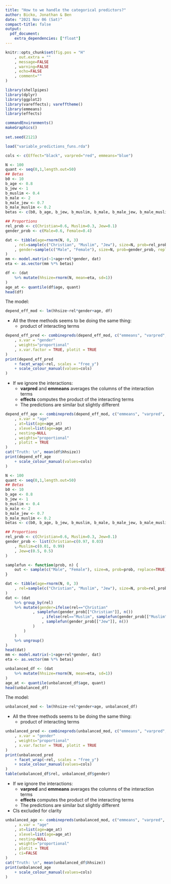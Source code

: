 ```yaml
---
title: "How to we handle the categorical predictors?"
author: Bicko, Jonathan & Ben
date: "2021 Nov 06 (Sat)"
compact-title: false
output:
  pdf_document:
    extra_dependencies: ["float"]
---
```



```r
knitr::opts_chunk$set(fig.pos = "H"
	, out.extra = ""
	, message=FALSE
	, warning=FALSE
	, echo=FALSE
	, comment=""
)

library(shellpipes)
library(dplyr)
library(ggplot2)
library(vareffects); varefftheme()
library(emmeans)
library(effects)

commandEnvironments()
makeGraphics()
 
set.seed(2121)

load("variable_predictions_funs.rda")

cols <- c(Effect="black", varpred="red", emmeans="blue")
```

\section{Two categorical, single continuous predictors}


\begin{align}\label{sim:lm_no_interaction_cat}
\mathrm{hh~size} &= \beta_0 + \beta_{\mathrm{A}}\mathrm{Age}_i + \beta_{[\mathrm{r}]}\mathrm{Religion_i} + \beta_{[\mathrm{g}]}{\mathrm{Gender}_i} + \beta_{[\mathrm{rg}]}\mathrm{Gender_i
\times Religion_i} + \epsilon_i \nonumber\\
\mathrm{Age}_i &\sim \mathrm{Normal}(0, 3) \nonumber\\
\mathrm{Prob(Gender_{i})} &= \begin{cases}
   0.4 & \mathrm{i=Female} \nonumber\\
   0.6 & \mathrm{i=Male} \nonumber\\
  \end{cases} \nonumber\\
\mathrm{Prob(Religion_{i})} &= \begin{cases}
   0.6 & \mathrm{i=Christian} \nonumber\\
   0.3 & \mathrm{i=Muslim} \nonumber\\
   0.1 & \mathrm{i=Jew} \nonumber\\
  \end{cases} \nonumber\\
\epsilon_i &\sim \mathrm{Normal}(0, 1) \nonumber\\
\beta_0 &= 1.5 \nonumber\\
\beta_{\mathrm{A}} &= 0.8 \nonumber\\
\vdots \nonumber \\
i &= 1,\cdots, 100
\end{align}


```r
N <- 100
quant <- seq(0,1,length.out=50)
## Betas
b0 <- 10
b_age <- 0.8
b_jew <- 1
b_muslim <- 0.4
b_male <- 2
b_male_jew <- 0.7
b_male_muslim <- 0.2
betas <- c(b0, b_age, b_jew, b_muslim, b_male, b_male_jew, b_male_muslim)

## Proportions
rel_prob <- c(Christian=0.6, Muslim=0.3, Jew=0.1)
gender_prob <- c(Male=0.6, Female=0.4)

dat <- tibble(age=rnorm(N, 0, 3)
	, rel=sample(c("Christian", "Muslim", "Jew"), size=N, prob=rel_prob, replace=TRUE)
	, gender=sample(c("Male", "Female"), size=N, prob=gender_prob, replace=TRUE)
)
mm <- model.matrix(~1+age+rel*gender, dat)
eta <- as.vector(mm %*% betas)

df <- (dat
	%>% mutate(hhsize=rnorm(N, mean=eta, sd=1))
)
age_at <- quantile(df$age, quant)
head(df)
```


The model:

```r
depend_eff_mod <- lm(hhsize~rel*gender+age, df)
```

\newpage

\subsubsection{gender$\star$religion}

- All the three methods seems to be doing the same thing:
	- product of interacting terms 

```r
depend_eff_pred <- combinepreds(depend_eff_mod, c("emmeans", "varpred", "Effect"), c("gender","rel")
	, x.var = "gender"
	, weights="proportional"
	, x.var.factor = TRUE, plotit = TRUE
)
print(depend_eff_pred 
	+ facet_wrap(~rel, scales = "free_y")
	+ scale_colour_manual(values=cols)
)
```

\newpage

\subsubsection{Main effect of non-interacting predictor}

- If we ignore the interactions:
	- **varpred** and **emmeans** averages the columns of the interaction terms
	- **effects** computes the product of the interacting terms
	- The predictions are similar but slightly different

```r
depend_eff_age <- combinepreds(depend_eff_mod, c("emmeans", "varpred", "Effect"), "age"
	, x.var = "age"
	, at=list(age=age_at)
	, xlevel=list(age=age_at)
	, nesting=NULL
	, weights="proportional"
	, plotit = TRUE
)
cat("Truth: \n", mean(df$hhsize))
print(depend_eff_age
	+ scale_colour_manual(values=cols)
)
```


\section{Unbalanced data}



```r
N <- 100
quant <- seq(0,1,length.out=50)
## Betas
b0 <- 10
b_age <- 0.8
b_jew <- 1
b_muslim <- 0.4
b_male <- 2
b_male_jew <- 0.7
b_male_muslim <- 0.2
betas <- c(b0, b_age, b_jew, b_muslim, b_male, b_male_jew, b_male_muslim)

## Proportions
rel_prob <- c(Christian=0.6, Muslim=0.3, Jew=0.1)
gender_prob <- list(Christian=c(0.97, 0.03)
	, Muslim=c(0.01, 0.99)
	, Jew=c(0.5, 0.5)
)

samplefun <- function(prob, n) {
	out <- sample(c("Male", "Female"), size=n, prob=prob, replace=TRUE)
}

dat <- tibble(age=rnorm(N, 0, 3)
	, rel=sample(c("Christian", "Muslim", "Jew"), size=N, prob=rel_prob, replace=TRUE)
)
dat <- (dat
	%>% group_by(rel)
	%>% mutate(gender=ifelse(rel=="Christian"
			, samplefun(gender_prob[["Christian"]], n())
				, ifelse(rel=="Muslim", samplefun(gender_prob[["Muslim"]], n())
				, samplefun(gender_prob[["Jew"]], n())
			)
		)
	)
	%>% ungroup()
)
head(dat)
mm <- model.matrix(~1+age+rel*gender, dat)
eta <- as.vector(mm %*% betas)

unbalanced_df <- (dat
	%>% mutate(hhsize=rnorm(N, mean=eta, sd=1))
)
age_at <- quantile(unbalanced_df$age, quant)
head(unbalanced_df)

```

The model:

```r
unbalanced_mod <- lm(hhsize~rel*gender+age, unbalanced_df)
```

\newpage

\subsubsection{gender$\star$religion}

- All the three methods seems to be doing the same thing:
	- product of interacting terms 

```r
unbalanced_pred <- combinepreds(unbalanced_mod, c("emmeans", "varpred", "Effect"), c("gender","rel")
	, x.var = "gender"
	, weights="proportional"
	, x.var.factor = TRUE, plotit = TRUE
)
print(unbalanced_pred 
	+ facet_wrap(~rel, scales = "free_y")
	+ scale_colour_manual(values=cols)
)
table(unbalanced_df$rel, unbalanced_df$gender)
```

\newpage

\subsubsection{Main effect of non-interacting predictor}

- If we ignore the interactions:
	- **varpred** and **emmeans** averages the columns of the interaction terms
	- **effects** computes the product of the interacting terms
	- The predictions are similar but slightly different

- CIs excluded for clarity

```r
unbalanced_age <- combinepreds(unbalanced_mod, c("emmeans", "varpred", "Effect"), "age"
	, x.var = "age"
	, at=list(age=age_at)
	, xlevel=list(age=age_at)
	, nesting=NULL
	, weights="proportional"
	, plotit = TRUE
	, ci=FALSE
)
cat("Truth: \n", mean(unbalanced_df$hhsize))
print(unbalanced_age
	+ scale_colour_manual(values=cols)
)
```
